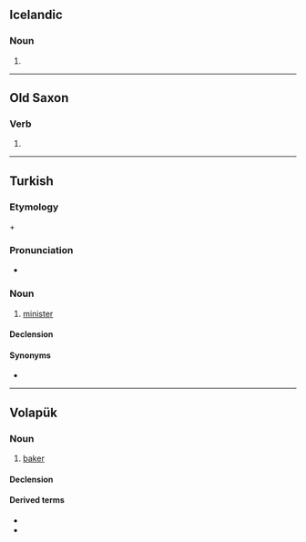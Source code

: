 ==Icelandic==

===Noun===
{{is-noun form}}

# {{is-inflection of|baka|def|nom|s}}

----

==Old Saxon==

===Verb===
{{osx-verb}}

# {{alternative form of|bakkan|lang=osx}}

----

==Turkish==

===Etymology===
{{m|tr|bak||look}} + {{m|tr|-an||-er}}

===Pronunciation===
* {{IPA|/bɑ.kɑn/|lang=tr}}

===Noun===
{{tr-noun|ı|lar}}

# [[minister]]

====Declension====
{{tr-noun-c|ı|d|pred=+|poss=+}}

====Synonyms====
* {{l|tr|vekil}}

----

==Volapük==

===Noun===
{{vo-noun}}

# [[baker]]

====Declension====
{{vo-decl-noun}}

====Derived terms====
* {{l|vo|hibakan}}
* {{l|vo|jibakan}}